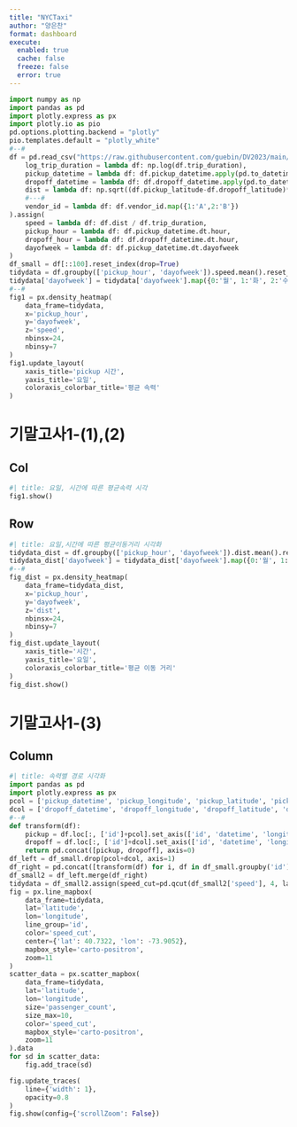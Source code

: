```yaml
---
title: "NYCTaxi"
author: "양은찬"
format: dashboard
execute: 
  enabled: true
  cache: false
  freeze: false
  error: true
---
```


```python
import numpy as np
import pandas as pd
import plotly.express as px
import plotly.io as pio
pd.options.plotting.backend = "plotly"
pio.templates.default = "plotly_white"
#--#
df = pd.read_csv("https://raw.githubusercontent.com/guebin/DV2023/main/posts/NYCTaxi.csv").assign(
    log_trip_duration = lambda df: np.log(df.trip_duration),
    pickup_datetime = lambda df: df.pickup_datetime.apply(pd.to_datetime),
    dropoff_datetime = lambda df: df.dropoff_datetime.apply(pd.to_datetime),
    dist = lambda df: np.sqrt((df.pickup_latitude-df.dropoff_latitude)**2 + (df.pickup_longitude-df.dropoff_longitude)**2),
    #---#
    vendor_id = lambda df: df.vendor_id.map({1:'A',2:'B'})
).assign(
    speed = lambda df: df.dist / df.trip_duration,
    pickup_hour = lambda df: df.pickup_datetime.dt.hour,
    dropoff_hour = lambda df: df.dropoff_datetime.dt.hour,
    dayofweek = lambda df: df.pickup_datetime.dt.dayofweek
)
df_small = df[::100].reset_index(drop=True)
tidydata = df.groupby(['pickup_hour', 'dayofweek']).speed.mean().reset_index()
tidydata['dayofweek'] = tidydata['dayofweek'].map({0:'월', 1:'화', 2:'수', 3:'목', 4:'금', 5:'토', 6:'일'})
#--#
fig1 = px.density_heatmap(
    data_frame=tidydata,
    x='pickup_hour',
    y='dayofweek',
    z='speed',
    nbinsx=24,
    nbinsy=7
)
fig1.update_layout(
    xaxis_title='pickup 시간',
    yaxis_title='요일',
    coloraxis_colorbar_title='평균 속력'
)
```

# 기말고사1-(1),(2)

## Col {Height=50%}

```python
#| title: 요일, 시간에 따른 평균속력 시각
fig1.show()
```

## Row {Height=50%}

```python
#| title: 요일,시간에 따른 평균이동거리 시각화 
tidydata_dist = df.groupby(['pickup_hour', 'dayofweek']).dist.mean().reset_index()
tidydata_dist['dayofweek'] = tidydata_dist['dayofweek'].map({0:'월', 1:'화', 2:'수', 3:'목', 4:'금', 5:'토', 6:'일'})
#--#
fig_dist = px.density_heatmap(
    data_frame=tidydata_dist,
    x='pickup_hour',
    y='dayofweek',
    z='dist',
    nbinsx=24,
    nbinsy=7
)
fig_dist.update_layout(
    xaxis_title='시간',
    yaxis_title='요일',
    coloraxis_colorbar_title='평균 이동 거리'
)
fig_dist.show()
```

# 기말고사1-(3)

## Column {width=100%}

```python
#| title: 속력별 경로 시각화 
import pandas as pd
import plotly.express as px
pcol = ['pickup_datetime', 'pickup_longitude', 'pickup_latitude', 'pickup_hour']
dcol = ['dropoff_datetime', 'dropoff_longitude', 'dropoff_latitude', 'dropoff_hour']
#--#
def transform(df):
    pickup = df.loc[:, ['id']+pcol].set_axis(['id', 'datetime', 'longitude', 'latitude', 'hour'], axis=1).assign(type='pickup')
    dropoff = df.loc[:, ['id']+dcol].set_axis(['id', 'datetime', 'longitude', 'latitude', 'hour'], axis=1).assign(type='dropoff')
    return pd.concat([pickup, dropoff], axis=0)
df_left = df_small.drop(pcol+dcol, axis=1)
df_right = pd.concat([transform(df) for i, df in df_small.groupby('id')]).reset_index(drop=True)
df_small2 = df_left.merge(df_right)
tidydata = df_small2.assign(speed_cut=pd.qcut(df_small2['speed'], 4, labels=['매우느림','조금느림','조금빠름','매우빠름'])).sort_values('speed_cut')
fig = px.line_mapbox(
    data_frame=tidydata,
    lat='latitude',
    lon='longitude',
    line_group='id',
    color='speed_cut',
    center={'lat': 40.7322, 'lon': -73.9052},
    mapbox_style='carto-positron',
    zoom=11
)
scatter_data = px.scatter_mapbox(
    data_frame=tidydata,
    lat='latitude',
    lon='longitude',
    size='passenger_count',
    size_max=10,
    color='speed_cut',
    mapbox_style='carto-positron',
    zoom=11
).data
for sd in scatter_data:
    fig.add_trace(sd)

fig.update_traces(
    line={'width': 1},
    opacity=0.8
)
fig.show(config={'scrollZoom': False})
```


